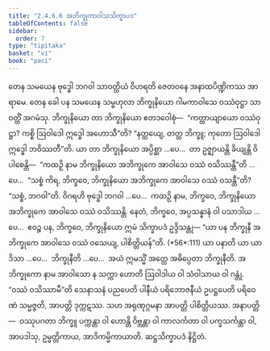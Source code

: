```yaml
---
title: "2.4.6.6 အဘိက္ခုကာဝါသသိက္ခာပဒ"
tableOfContents: false
sidebar:
  order: 7
type: "tipitaka"
basket: "vi"
book: "paci"
---
```



<DynamicBreadcrumb />

<Division number="1046" book="paci">

<Paragraph number="3145" book="paci">
တေန သမယေန ဗုဒ္ဓေါ ဘဂဝါ သာဝတ္ထိယံ ဝိဟရတိ ဇေတဝနေ အနာထပိဏ္ဍိကဿ အာရာမေ. တေန ခေါ ပန သမယေန သမ္ဗဟုလာ ဘိက္ခုနိယော ဂါမကာဝါသေ ဝဿံဝုဋ္ဌာ သာဝတ္ထိံ အဂမံသု. ဘိက္ခုနိယော တာ ဘိက္ခုနိယော ဧတဒဝေါစုံ—  “ကတ္ထာယျာယော ဝဿံဝုဋ္ဌာ? ကစ္စိ ဩဝါဒေါ ဣဒ္ဓေါ အဟောသီ”တိ? “နတ္ထယျေ, တတ္ထ ဘိက္ခူ; ကုတော ဩဝါဒေါ ဣဒ္ဓေါ ဘဝိဿတီ”တိ.
</Paragraph>

<Paragraph number="3146" book="paci">
ယာ တာ ဘိက္ခုနိယော အပ္ပိစ္ဆာ …ပေ…  တာ ဥဇ္ဈာယန္တိ ခိယျန္တိ ဝိပါစေန္တိ—  “ကထဉှိ နာမ ဘိက္ခုနိယော အဘိက္ခုကေ အာဝါသေ ဝဿံ ဝသိဿန္တီ”တိ …ပေ…  “သစ္စံ ကိရ, ဘိက္ခဝေ, ဘိက္ခုနိယော အဘိက္ခုကေ အာဝါသေ ဝဿံ ဝသန္တီ”တိ? “သစ္စံ, ဘဂဝါ”တိ. ဝိဂရဟိ ဗုဒ္ဓေါ ဘဂဝါ …ပေ…  ကထဉှိ နာမ, ဘိက္ခဝေ, ဘိက္ခုနိယော အဘိက္ခုကေ အာဝါသေ ဝဿံ ဝသိဿန္တိ. နေတံ, ဘိက္ခဝေ, အပ္ပသန္နာနံ ဝါ ပသာဒါယ …ပေ…  ဧဝဉ္စ ပန, ဘိက္ခဝေ, ဘိက္ခုနိယော ဣမံ သိက္ခာပဒံ ဥဒ္ဒိသန္တု—
</Paragraph>

</Division>
<Division number="1047" book="paci">

<Paragraph number="3147" book="paci">
<Emphasis>“ယာ ပန ဘိက္ခုနီ အဘိက္ခုကေ အာဝါသေ ဝဿံ ဝသေယျ, ပါစိတ္တိယန်”</Emphasis>တိ. (*56*:<Emphasis>111</Emphasis>)
</Paragraph>

</Division>
<Division number="1048" book="paci">

<Paragraph number="3148" book="paci">
<Emphasis>ယာ ပနာ</Emphasis>တိ ယာ ယာဒိသာ …ပေ…  <Emphasis>ဘိက္ခုနီ</Emphasis>တိ …ပေ…  အယံ ဣမသ္မိံ အတ္ထေ အဓိပ္ပေတာ ဘိက္ခုနီတိ.
</Paragraph>

<Paragraph number="3149" book="paci">
<Emphasis>အဘိက္ခုကော</Emphasis> နာမ အာဝါသော န သက္ကာ ဟောတိ ဩဝါဒါယ ဝါ သံဝါသာယ ဝါ ဂန္တုံ. “ဝဿံ ဝသိဿာမီ”တိ သေနာသနံ ပညပေတိ ပါနီယံ ပရိဘောဇနီယံ ဥပဋ္ဌပေတိ ပရိဝေဏံ သမ္မဇ္ဇတိ, အာပတ္တိ ဒုက္ကဋဿ. သဟ အရုဏုဂ္ဂမနာ အာပတ္တိ ပါစိတ္တိယဿ.
</Paragraph>

</Division>
<Division number="1049" book="paci">

<Paragraph number="3150" book="paci">
အနာပတ္တိ—  ဝဿုပဂတာ ဘိက္ခူ ပက္ကန္တာ ဝါ ဟောန္တိ ဝိဗ္ဘန္တာ ဝါ ကာလင်္ကတာ ဝါ ပက္ခသင်္ကန္တာ ဝါ, အာပဒါသု, ဥမ္မတ္တိကာယ, အာဒိကမ္မိကာယာတိ.

</Paragraph>
</Division>

<Paragraph number="3151" type="center" book="paci">
ဆဋ္ဌသိက္ခာပဒံ နိဋ္ဌိတံ.
</Paragraph>